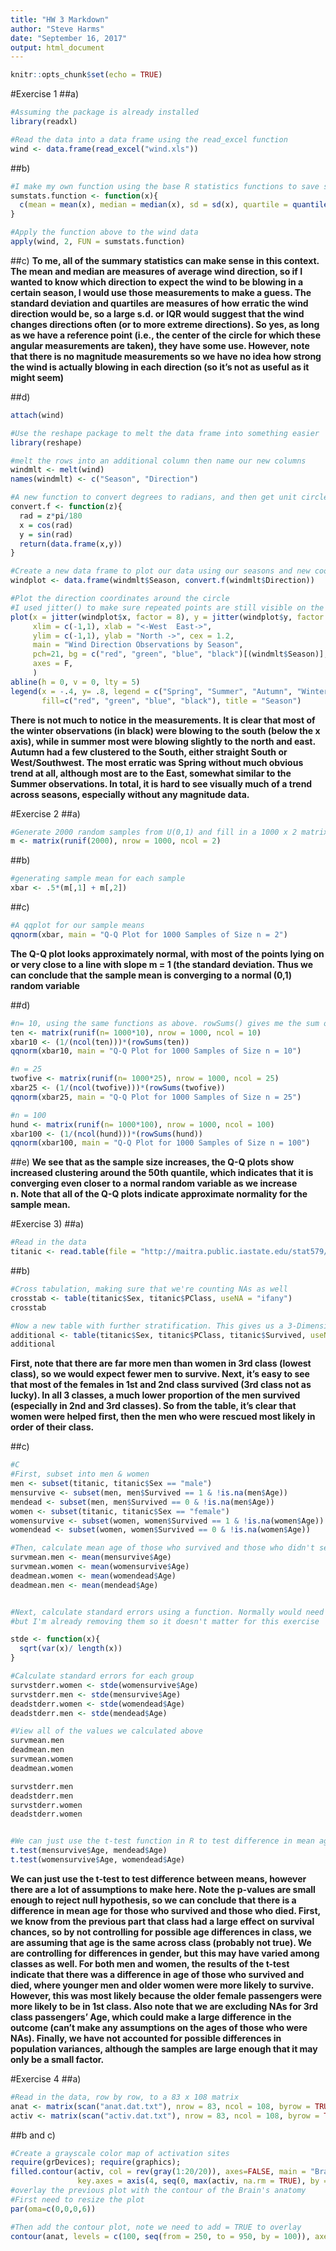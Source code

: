 ---
title: "HW 3 Markdown"
author: "Steve Harms"
date: "September 16, 2017"
output: html_document
---

```{r setup, include=FALSE}
knitr::opts_chunk$set(echo = TRUE)
```
#Exercise 1
##a)
```{r}
#Assuming the package is already installed
library(readxl)

#Read the data into a data frame using the read_excel function
wind <- data.frame(read_excel("wind.xls"))
```

##b)
```{r}
#I make my own function using the base R statistics functions to save some time
sumstats.function <- function(x){
  c(mean = mean(x), median = median(x), sd = sd(x), quartile = quantile(x), IQR = IQR(x))
}

#Apply the function above to the wind data
apply(wind, 2, FUN = sumstats.function)
```

##c)
**To me, all of the summary statistics can make sense in this context. The mean and median are measures of average wind direction, so if I wanted to know which direction to expect the wind to be blowing in a certain season, I would use those measurements to make a guess. The standard deviation and quartiles are measures of how erratic the wind direction would be, so a large s.d. or IQR would suggest that the wind changes directions often (or to more extreme directions). So yes, as long as we have a reference point (i.e., the center of the circle for which  these angular measurements are taken), they have some use. However, note that there is no magnitude measurements so we have no idea how strong the wind is actually blowing in each direction (so it's not as useful as it might seem)**

##d)
```{r}
attach(wind)

#Use the reshape package to melt the data frame into something easier
library(reshape)

#melt the rows into an additional column then name our new columns
windmlt <- melt(wind)
names(windmlt) <- c("Season", "Direction")

#A new function to convert degrees to radians, and then get unit circle coordinates
convert.f <- function(z){
  rad = z*pi/180
  x = cos(rad)
  y = sin(rad)
  return(data.frame(x,y))
}

#Create a new data frame to plot our data using our seasons and new coordinate data
windplot <- data.frame(windmlt$Season, convert.f(windmlt$Direction))

#Plot the direction coordinates around the circle
#I used jitter() to make sure repeated points are still visible on the plot
plot(x = jitter(windplot$x, factor = 8), y = jitter(windplot$y, factor = 8),
     xlim = c(-1,1), xlab = "<-West  East->",
     ylim = c(-1,1), ylab = "North ->", cex = 1.2,
     main = "Wind Direction Observations by Season", 
     pch=21, bg = c("red", "green", "blue", "black")[(windmlt$Season)], oma = c(5,20,5,5)
     axes = F,
     )
abline(h = 0, v = 0, lty = 5)
legend(x = -.4, y= .8, legend = c("Spring", "Summer", "Autumn", "Winter"),
       fill=c("red", "green", "blue", "black"), title = "Season")
```

**There is not much to notice in the measurements. It is clear that most of the winter observations (in black) were blowing to the south (below the x axis), while in summer most were blowing slightly to the north and east. Autumn had a few clustered to the South, either straight South or West/Southwest. The most erratic was Spring without much obvious trend at all, although most are to the East, somewhat similar to the Summer observations. In total, it is hard to see visually much of a trend across seasons, especially without any magnitude data.**




#Exercise 2
##a)
```{r}
#Generate 2000 random samples from U(0,1) and fill in a 1000 x 2 matrix
m <- matrix(runif(2000), nrow = 1000, ncol = 2)
```

##b)
```{r}
#generating sample mean for each sample
xbar <- .5*(m[,1] + m[,2])
```

##c)
```{r}
#A qqplot for our sample means
qqnorm(xbar, main = "Q-Q Plot for 1000 Samples of Size n = 2")
```

**The Q-Q plot looks approximately normal, with most of the points lying on or very close to a line with slope m = 1 (the standard deviation. Thus we can conclude that the sample mean is converging to a normal (0,1) random variable**

##d)
```{r}
#n= 10, using the same functions as above. rowSums() gives me the sum of each row in the matrix
ten <- matrix(runif(n= 1000*10), nrow = 1000, ncol = 10)
xbar10 <- (1/(ncol(ten)))*(rowSums(ten))
qqnorm(xbar10, main = "Q-Q Plot for 1000 Samples of Size n = 10")

#n = 25
twofive <- matrix(runif(n= 1000*25), nrow = 1000, ncol = 25)
xbar25 <- (1/(ncol(twofive)))*(rowSums(twofive))
qqnorm(xbar25, main = "Q-Q Plot for 1000 Samples of Size n = 25")

#n = 100
hund <- matrix(runif(n= 1000*100), nrow = 1000, ncol = 100)
xbar100 <- (1/(ncol(hund)))*(rowSums(hund))
qqnorm(xbar100, main = "Q-Q Plot for 1000 Samples of Size n = 100")
```

##e)
**We see that as the sample size increases, the Q-Q plots show increased clustering around the 50th quantile, which indicates that it is converging even closer to a normal random variable as we increase n. Note that all of the Q-Q plots indicate approximate normality for the sample mean.**


#Exercise 3)
##a)
```{r}
#Read in the data
titanic <- read.table(file = "http://maitra.public.iastate.edu/stat579/datasets/titanic.txt", header = TRUE, sep = ",")
```

##b)
```{r}
#Cross tabulation, making sure that we're counting NAs as well
crosstab <- table(titanic$Sex, titanic$PClass, useNA = "ifany")
crosstab

#Now a new table with further stratification. This gives us a 3-Dimensional table
additional <- table(titanic$Sex, titanic$PClass, titanic$Survived, useNA = "ifany")
additional
```
**First, note that there are far more men than women in 3rd class (lowest class), so we would expect fewer men to survive. Next, it's easy to see that most of the females in 1st and 2nd class survived (3rd class not as lucky). In all 3 classes, a much lower proportion of the men survived (especially in 2nd and 3rd classes). So from the table, it's clear that women were helped first, then the men who were rescued most likely in order of their class.**

##c)
```{r}
#C
#First, subset into men & women
men <- subset(titanic, titanic$Sex == "male")
mensurvive <- subset(men, men$Survived == 1 & !is.na(men$Age))
mendead <- subset(men, men$Survived == 0 & !is.na(men$Age))
women <- subset(titanic, titanic$Sex == "female")
womensurvive <- subset(women, women$Survived == 1 & !is.na(women$Age))
womendead <- subset(women, women$Survived == 0 & !is.na(women$Age))

#Then, calculate mean age of those who survived and those who didn't separately, need to exclude NAs here
survmean.men <- mean(mensurvive$Age)
survmean.women <- mean(womensurvive$Age)
deadmean.women <- mean(womendead$Age)
deadmean.men <- mean(mendead$Age)


#Next, calculate standard errors using a function. Normally would need to include na.rm to remove NAs,
#but I'm already removing them so it doesn't matter for this exercise

stde <- function(x){
  sqrt(var(x)/ length(x))
}

#Calculate standard errors for each group
survstderr.women <- stde(womensurvive$Age)
survstderr.men <- stde(mensurvive$Age)
deadstderr.women <- stde(womendead$Age)
deadstderr.men <- stde(mendead$Age)

#View all of the values we calculated above
survmean.men
deadmean.men
survmean.women
deadmean.women

survstderr.men
deadstderr.men
survstderr.women
deadstderr.women


#We can just use the t-test function in R to test difference in mean age
t.test(mensurvive$Age, mendead$Age)
t.test(womensurvive$Age, womendead$Age)
```

**We can just use the t-test to test difference between means, however there are a lot of assumptions to make here. Note the p-values are small enough to reject null hypothesis, so we can conclude that there is a difference in mean age for those who survived and those who died. First, we know from the previous part that class had a large effect on survival chances, so by not controlling for possible age differences in class, we are assuming that age is the same across class (probably not true). We are controlling for differences in gender, but this may have varied among classes as well. For both men and women, the results of the t-test indicate that there was a difference in age of those who survived and died, where younger men and older women were more likely to survive. However, this was most likely because the older female passengers were more likely to be in 1st class. Also note that we are excluding NAs for 3rd class passengers' Age, which could make a large difference in the outcome (can't make any assumptions on the ages of those who were NAs). Finally, we have not accounted for possible differences in population variances, although the samples are large enough that it may only be a small factor.**


#Exercise 4
##a)
```{r}
#Read in the data, row by row, to a 83 x 108 matrix
anat <- matrix(scan("anat.dat.txt"), nrow = 83, ncol = 108, byrow = TRUE)
activ <- matrix(scan("activ.dat.txt"), nrow = 83, ncol = 108, byrow = TRUE)
```

##b and c)
```{r}
#Create a grayscale color map of activation sites
require(grDevices); require(graphics);
filled.contour(activ, col = rev(gray(1:20/20)), axes=FALSE, main = "Brain Activation at Tapping of Finger", 
               key.axes = axis(4, seq(0, max(activ, na.rm = TRUE), by = .05)))
#overlay the previous plot with the contour of the Brain's anatomy
#First need to resize the plot
par(oma=c(0,0,0,6))

#Then add the contour plot, note we need to add = TRUE to overlay
contour(anat, levels = c(100, seq(from = 250, to = 950, by = 100)), axes = FALSE, drawlabels= FALSE, add = TRUE)
```




